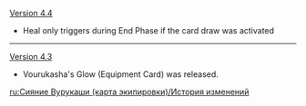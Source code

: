 {{Change History/Header}}
[[Version 4.4]]
* Heal only triggers during End Phase if the card draw was activated
----
[[Version 4.3]]
* Vourukasha's Glow (Equipment Card) was released.
<noinclude>
[[ru:Сияние Вурукаши (карта экипировки)/История изменений]]
</noinclude>